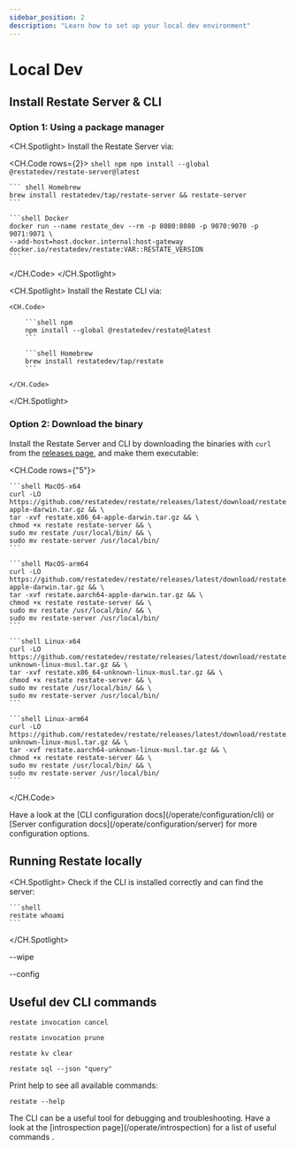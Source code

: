 ```yaml
---
sidebar_position: 2
description: "Learn how to set up your local dev environment"
---
```



# Local Dev

## Install Restate Server & CLI
### Option 1: Using a package manager

<CH.Spotlight>
Install the Restate Server via:

<CH.Code rows={2}>
    ```shell npm
    npm install --global @restatedev/restate-server@latest
    ```

    ``` shell Homebrew
    brew install restatedev/tap/restate-server && restate-server
    ```

    ```shell Docker
    docker run --name restate_dev --rm -p 8080:8080 -p 9070:9070 -p 9071:9071 \
    --add-host=host.docker.internal:host-gateway docker.io/restatedev/restate:VAR::RESTATE_VERSION
    ```
</CH.Code>
</CH.Spotlight>


<CH.Spotlight>
    Install the Restate CLI via:

    <CH.Code>

        ```shell npm
        npm install --global @restatedev/restate@latest
        ```

        ```shell Homebrew
        brew install restatedev/tap/restate
        ```

    </CH.Code>
</CH.Spotlight>
### Option 2: Download the binary

Install the Restate Server and CLI by downloading the binaries with `curl` from the [releases page](https://github.com/restatedev/restate/releases/latest), and make them executable:

<CH.Code rows={"5"}>

    ```shell MacOS-x64
    curl -LO https://github.com/restatedev/restate/releases/latest/download/restate.x86_64-apple-darwin.tar.gz && \
    tar -xvf restate.x86_64-apple-darwin.tar.gz && \
    chmod +x restate restate-server && \
    sudo mv restate /usr/local/bin/ && \
    sudo mv restate-server /usr/local/bin/
    ```

    ```shell MacOS-arm64
    curl -LO https://github.com/restatedev/restate/releases/latest/download/restate.aarch64-apple-darwin.tar.gz && \
    tar -xvf restate.aarch64-apple-darwin.tar.gz && \
    chmod +x restate restate-server && \
    sudo mv restate /usr/local/bin/ && \
    sudo mv restate-server /usr/local/bin/
    ```

    ```shell Linux-x64
    curl -LO https://github.com/restatedev/restate/releases/latest/download/restate.x86_64-unknown-linux-musl.tar.gz && \
    tar -xvf restate.x86_64-unknown-linux-musl.tar.gz && \
    chmod +x restate restate-server && \
    sudo mv restate /usr/local/bin/ && \
    sudo mv restate-server /usr/local/bin/
    ```

    ```shell Linux-arm64
    curl -LO https://github.com/restatedev/restate/releases/latest/download/restate.aarch64-unknown-linux-musl.tar.gz && \
    tar -xvf restate.aarch64-unknown-linux-musl.tar.gz && \
    chmod +x restate restate-server && \
    sudo mv restate /usr/local/bin/ && \
    sudo mv restate-server /usr/local/bin/
    ```
</CH.Code>

<Admonition type="note" title="Server and CLI configuration">
    Have a look at the [CLI configuration docs](/operate/configuration/cli) or [Server configuration docs](/operate/configuration/server) for more configuration options.
</Admonition>


## Running Restate locally



<CH.Spotlight>
    Check if the CLI is installed correctly and can find the server:

    ```shell
    restate whoami
    ```
</CH.Spotlight>

--wipe

--config

## Useful dev CLI commands

```shell
restate invocation cancel
```

```shell
restate invocation prune
```

```shell
restate kv clear
```

```shell
restate sql --json "query"
```


Print help to see all available commands:

```shell
restate --help
```

<Admonition type="tip">
    The CLI can be a useful tool for debugging and troubleshooting.
    Have a look at the [introspection page](/operate/introspection) for a list of useful commands .
</Admonition>